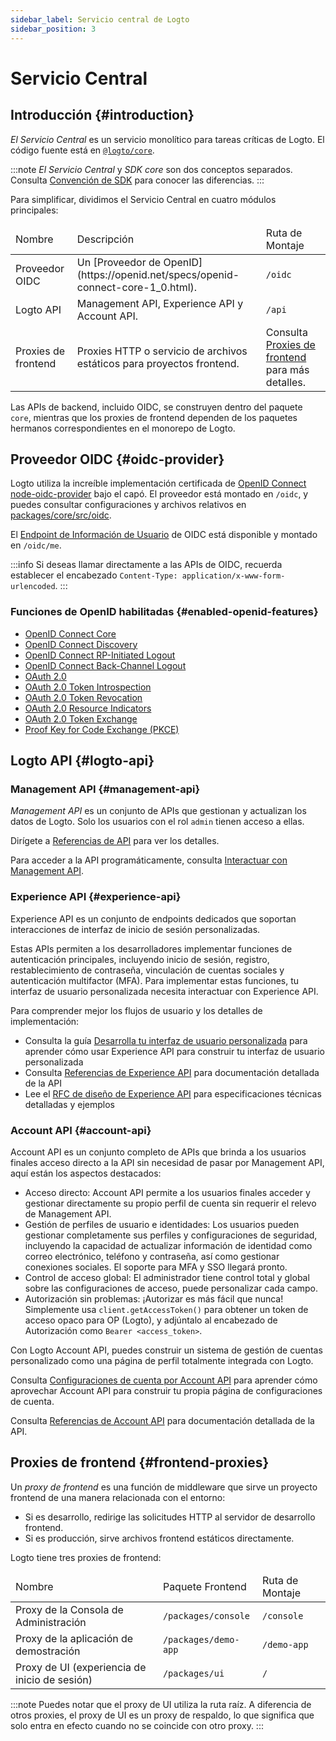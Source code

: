 ```yaml
---
sidebar_label: Servicio central de Logto
sidebar_position: 3
---
```


# Servicio Central

## Introducción \{#introduction}

_El Servicio Central_ es un servicio monolítico para tareas críticas de Logto. El código fuente está en [`@logto/core`](https://github.com/logto-io/logto/tree/master/packages/core).

:::note
_El Servicio Central_ y _SDK core_ son dos conceptos separados. Consulta [Convención de SDK](/developers/sdk-conventions) para conocer las diferencias.
:::

Para simplificar, dividimos el Servicio Central en cuatro módulos principales:

<table>
  <thead>
    <tr>
      <td>Nombre</td>
      <td>Descripción</td>
      <td>Ruta de Montaje</td>
    </tr>
  </thead>
  <tbody>
    <tr>
      <td>Proveedor OIDC</td>
      <td>Un [Proveedor de OpenID](https://openid.net/specs/openid-connect-core-1_0.html).</td>
      <td>
        <code>/oidc</code>
      </td>
    </tr>
    <tr>
      <td>Logto API</td>
      <td>Management API, Experience API y Account API.</td>
      <td>
        <code>/api</code>
      </td>
    </tr>
    <tr>
      <td>Proxies de frontend</td>
      <td>Proxies HTTP o servicio de archivos estáticos para proyectos frontend.</td>
      <td>
        Consulta <a href="#frontend-proxies">Proxies de frontend</a> para más detalles.
      </td>
    </tr>
  </tbody>
</table>

Las APIs de backend, incluido OIDC, se construyen dentro del paquete `core`, mientras que los proxies de frontend dependen de los paquetes hermanos correspondientes en el monorepo de Logto.

## Proveedor OIDC \{#oidc-provider}

Logto utiliza la increíble implementación certificada de [OpenID Connect](https://openid.net/connect/) [node-oidc-provider](https://github.com/panva/node-oidc-provider) bajo el capó. El proveedor está montado en `/oidc`, y puedes consultar configuraciones y archivos relativos en [packages/core/src/oidc](https://github.com/logto-io/logto/tree/master/packages/core/src/oidc).

El [Endpoint de Información de Usuario](https://openid.net/specs/openid-connect-core-1_0.html#UserInfo) de OIDC está disponible y montado en `/oidc/me`.

:::info
Si deseas llamar directamente a las APIs de OIDC, recuerda establecer el encabezado `Content-Type: application/x-www-form-urlencoded`.
:::

### Funciones de OpenID habilitadas \{#enabled-openid-features}

- [OpenID Connect Core](https://openid.net/specs/openid-connect-core-1_0.html)
- [OpenID Connect Discovery](https://openid.net/specs/openid-connect-discovery-1_0.html)
- [OpenID Connect RP-Initiated Logout](https://openid.net/specs/openid-connect-rpinitiated-1_0.html)
- [OpenID Connect Back-Channel Logout](https://openid.net/specs/openid-connect-backchannel-1_0-final.html)
- [OAuth 2.0](https://www.rfc-editor.org/rfc/rfc6749.html)
- [OAuth 2.0 Token Introspection](https://www.rfc-editor.org/rfc/rfc7662.html)
- [OAuth 2.0 Token Revocation](https://www.rfc-editor.org/rfc/rfc7009.html)
- [OAuth 2.0 Resource Indicators](https://www.rfc-editor.org/rfc/rfc8707.html)
- [OAuth 2.0 Token Exchange](https://datatracker.ietf.org/doc/html/rfc8693.html)
- [Proof Key for Code Exchange (PKCE)](https://www.rfc-editor.org/rfc/rfc7636.html)

## Logto API \{#logto-api}

### Management API \{#management-api}

_Management API_ es un conjunto de APIs que gestionan y actualizan los datos de Logto. Solo los usuarios con el rol `admin` tienen acceso a ellas.

Dirígete a [Referencias de API](https://openapi.logto.io) para ver los detalles.

Para acceder a la API programáticamente, consulta [Interactuar con Management API](/integrate-logto/interact-with-management-api).

### Experience API \{#experience-api}

Experience API es un conjunto de endpoints dedicados que soportan interacciones de interfaz de inicio de sesión personalizadas.

Estas APIs permiten a los desarrolladores implementar funciones de autenticación principales, incluyendo inicio de sesión, registro, restablecimiento de contraseña, vinculación de cuentas sociales y autenticación multifactor (MFA). Para implementar estas funciones, tu interfaz de usuario personalizada necesita interactuar con Experience API.

Para comprender mejor los flujos de usuario y los detalles de implementación:

- Consulta la guía [Desarrolla tu interfaz de usuario personalizada](/customization/bring-your-ui/#develop-your-custom-ui) para aprender cómo usar Experience API para construir tu interfaz de usuario personalizada
- Consulta [Referencias de Experience API](https://openapi.logto.io/group/endpoint-experience) para documentación detallada de la API
- Lee el [RFC de diseño de Experience API](https://github.com/logto-io/rfcs/blob/master/draft/0004-experience-api.md) para especificaciones técnicas detalladas y ejemplos

### Account API \{#account-api}

Account API es un conjunto completo de APIs que brinda a los usuarios finales acceso directo a la API sin necesidad de pasar por Management API, aquí están los aspectos destacados:

- Acceso directo: Account API permite a los usuarios finales acceder y gestionar directamente su propio perfil de cuenta sin requerir el relevo de Management API.
- Gestión de perfiles de usuario e identidades: Los usuarios pueden gestionar completamente sus perfiles y configuraciones de seguridad, incluyendo la capacidad de actualizar información de identidad como correo electrónico, teléfono y contraseña, así como gestionar conexiones sociales. El soporte para MFA y SSO llegará pronto.
- Control de acceso global: El administrador tiene control total y global sobre las configuraciones de acceso, puede personalizar cada campo.
- Autorización sin problemas: ¡Autorizar es más fácil que nunca! Simplemente usa `client.getAccessToken()` para obtener un token de acceso opaco para OP (Logto), y adjúntalo al encabezado de Autorización como `Bearer <access_token>`.

Con Logto Account API, puedes construir un sistema de gestión de cuentas personalizado como una página de perfil totalmente integrada con Logto.

Consulta [Configuraciones de cuenta por Account API](/end-user-flows/account-settings/by-account-api) para aprender cómo aprovechar Account API para construir tu propia página de configuraciones de cuenta.

Consulta [Referencias de Account API](https://openapi.logto.io/group/endpoint-my-account) para documentación detallada de la API.

## Proxies de frontend \{#frontend-proxies}

Un _proxy de frontend_ es una función de middleware que sirve un proyecto frontend de una manera relacionada con el entorno:

- Si es desarrollo, redirige las solicitudes HTTP al servidor de desarrollo frontend.
- Si es producción, sirve archivos frontend estáticos directamente.

Logto tiene tres proxies de frontend:

<table>
  <thead>
    <tr>
      <td>Nombre</td>
      <td>Paquete Frontend</td>
      <td>Ruta de Montaje</td>
    </tr>
  </thead>
  <tbody>
    <tr>
      <td>Proxy de la Consola de Administración</td>
      <td>
        <code>/packages/console</code>
      </td>
      <td>
        <code>/console</code>
      </td>
    </tr>
    <tr>
      <td>Proxy de la aplicación de demostración</td>
      <td>
        <code>/packages/demo-app</code>
      </td>
      <td>
        <code>/demo-app</code>
      </td>
    </tr>
    <tr>
      <td>Proxy de UI (experiencia de inicio de sesión)</td>
      <td>
        <code>/packages/ui</code>
      </td>
      <td>
        <code>/</code>
      </td>
    </tr>
  </tbody>
</table>

:::note
Puedes notar que el proxy de UI utiliza la ruta raíz. A diferencia de otros proxies, el proxy de UI es un proxy de respaldo, lo que significa que solo entra en efecto cuando no se coincide con otro proxy.
:::